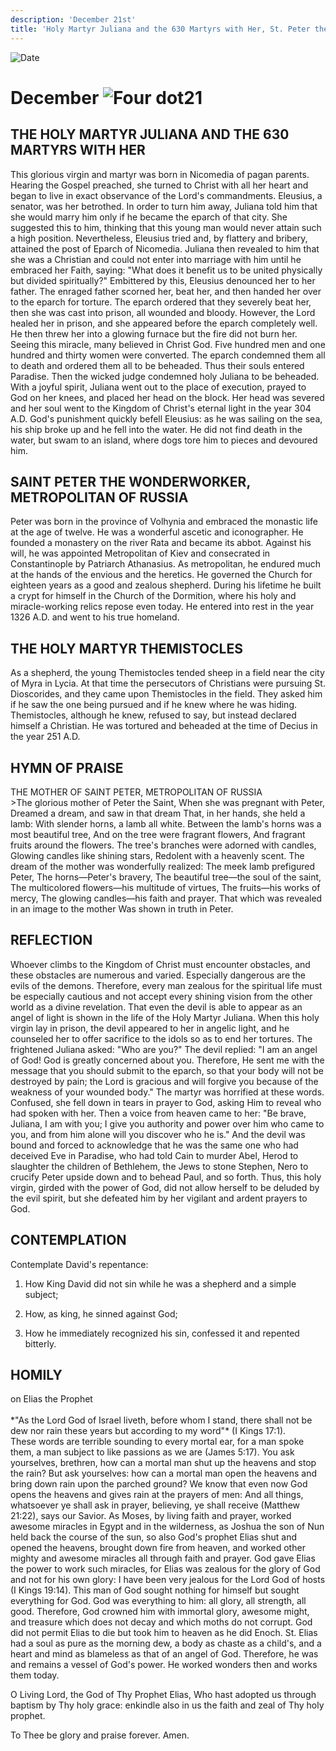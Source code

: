 ```yaml
---
description: 'December 21st'
title: 'Holy Martyr Juliana and the 630 Martyrs with Her, St. Peter the Wonderworker, Metropolitan of Moscow, Holy Martyr Themistocles'
---
```


<RunningHead />
<Image src="/title-imprint.png" height={68} width={50} alt="Date" className="title-imprint"/>

# <div id="date">December <Image className="four-dot" src="/four-dot.png" height={15} width={15} alt="Four dot" />21</div>

## THE HOLY MARTYR JULIANA AND THE 630 MARTYRS WITH HER

This glorious virgin and martyr was born in Nicomedia of pagan parents. Hearing the Gospel preached, she turned to Christ with all her heart and began to live in exact observance of the Lord's commandments. Eleusius, a senator, was her betrothed. In order to turn him away, Juliana told him that she would marry him only if he became the eparch of that city. She suggested this to him, thinking that this young man would never attain such a high position. Nevertheless, Eleusius tried and, by flattery and bribery, attained the post of Eparch of Nicomedia. Juliana then revealed to him that she was a Christian and could not enter into marriage with him until he embraced her Faith, saying: "What does it benefit us to be united physically but divided spiritually?" Embittered by this, Eleusius denounced her to her father. The enraged father scorned her, beat her, and then handed her over to the eparch for torture. The eparch ordered that they severely beat her, then she was cast into prison, all wounded and bloody. However, the Lord healed her in prison, and she appeared before the eparch completely well. He then threw her into a glowing furnace but the fire did not burn her. Seeing this miracle, many believed in Christ God. Five hundred men and one hundred and thirty women were converted. The eparch condemned them all to death and ordered them all to be beheaded. Thus their souls entered Paradise. Then the wicked judge condemned holy Juliana to be beheaded. With a joyful spirit, Juliana went out to the place of execution, prayed to God on her knees, and placed her head on the block. Her head was severed and her soul went to the Kingdom of Christ's eternal light in the year 304 A.D. God's punishment quickly befell Eleusius: as he was sailing on the sea, his ship broke up and he fell into the water. He did not find death in the water, but swam to an island, where dogs tore him to pieces and devoured him.

## SAINT PETER THE WONDERWORKER,<br />METROPOLITAN OF RUSSIA

Peter was born in the province of Volhynia and embraced the monastic life at the age of twelve. He was a wonderful ascetic and iconographer. He founded a monastery on the river Rata and became its abbot. Against his will, he was appointed Metropolitan of Kiev and consecrated in Constantinople by Patriarch Athanasius. As metropolitan, he endured much at the hands of the envious and the heretics. He governed the Church for eighteen years as a good and zealous shepherd. During his lifetime he built a crypt for himself in the Church of the Dormition, where his holy and miracle-working relics repose even today. He entered into rest in the year 1326 A.D. and went to his true homeland.

## THE HOLY MARTYR THEMISTOCLES

As a shepherd, the young Themistocles tended sheep in a field near the city of Myra in Lycia. At that time the persecutors of Christians were pursuing St. Dioscorides, and they came upon Themistocles in the field. They asked him if he saw the one being pursued and if he knew where he was hiding. Themistocles, although he knew, refused to say, but instead declared himself a Christian. He was tortured and beheaded at the time of Decius in the year 251 A.D.


## HYMN OF PRAISE
<div style={{textAlign:'center', color:'crimson', fontWeight:'bold'}}>
THE MOTHER OF SAINT PETER, METROPOLITAN OF RUSSIA
</div>
>The glorious mother of Peter the Saint,  
When she was pregnant with Peter,  
Dreamed a dream, and saw in that dream  
That, in her hands, she held a lamb:  
With slender horns, a lamb all white.  
Between the lamb's horns was a most beautiful tree,  
And on the tree were fragrant flowers,  
And fragrant fruits around the flowers.  
The tree's branches were adorned with candles,  
Glowing candles like shining stars,  
Redolent with a heavenly scent.  
The dream of the mother was wonderfully realized:  
The meek lamb prefigured Peter,  
The horns—Peter's bravery,  
The beautiful tree—the soul of the saint,  
The multicolored flowers—his multitude of virtues,  
The fruits—his works of mercy,  
The glowing candles—his faith and prayer.  
That which was revealed in an image to the mother  
Was shown in truth in Peter.  


## REFLECTION

Whoever climbs to the Kingdom of Christ must encounter obstacles, and these obstacles are numerous and varied. Especially dangerous are the evils of the demons. Therefore, every man zealous for the spiritual life must be especially cautious and not accept every shining vision from the other world as a divine revelation. That even the devil is able to appear as an angel of light is shown in the life of the Holy Martyr Juliana. When this holy virgin lay in prison, the devil appeared to her in angelic light, and he counseled her to offer sacrifice to the idols so as to end her tortures. The frightened Juliana asked: "Who are you?" The devil replied: "I am an angel of God! God is greatly concerned about you. Therefore, He sent me with the message that you should submit to the eparch, so that your body will not be destroyed by pain; the Lord is gracious and will forgive you because of the weakness of your wounded body." The martyr was horrified at these words. Confused, she fell down in tears in prayer to God, asking Him to reveal who had spoken with her. Then a voice from heaven came to her: "Be brave, Juliana, I am with you; I give you authority and power over him who came to you, and from him alone will you discover who he is." And the devil was bound and forced to acknowledge that he was the same one who had deceived Eve in Paradise, who had told Cain to murder Abel, Herod to slaughter the children of Bethlehem, the Jews to stone Stephen, Nero to crucify Peter upside down and to behead Paul, and so forth. Thus, this holy virgin, girded with the power of God, did not allow herself to be deluded by the evil spirit, but she defeated him by her vigilant and ardent prayers to God.


## CONTEMPLATION

Contemplate David's repentance:

1. How King David did not sin while he was a shepherd and a simple subject;

2. How, as king, he sinned against God;

3. How he immediately recognized his sin, confessed it and repented bitterly.


## HOMILY
<div style={{textAlign:'center', color:'crimson', fontWeight:'bold'}}>
on Elias the Prophet
</div>
<br />
<div style={{textAlign:'right'}}>
*"As the Lord God of Israel liveth, before whom I stand, there shall not be dew nor rain these years but according to my word"* (I Kings 17:1).
</div>
These words are terrible sounding to every mortal ear, for a man spoke them, a man subject to like passions as we are (James 5:17). You ask yourselves, brethren, how can a mortal man shut up the heavens and stop the rain? But ask yourselves: how can a mortal man open the heavens and bring down rain upon the parched ground? We know that even now God opens the heavens and gives rain at the prayers of men: And all things, whatsoever ye shall ask in prayer, believing, ye shall receive (Matthew 21:22), says our Savior. As Moses, by living faith and prayer, worked awesome miracles in Egypt and in the wilderness, as Joshua the son of Nun held back the course of the sun, so also God's prophet Elias shut and opened the heavens, brought down fire from heaven, and worked other mighty and awesome miracles all through faith and prayer. God gave Elias the power to work such miracles, for Elias was zealous for the glory of God and not for his own glory: I have been very jealous for the Lord God of hosts (I Kings 19:14). This man of God sought nothing for himself but sought everything for God. God was everything to him: all glory, all strength, all good. Therefore, God crowned him with immortal glory, awesome might, and treasure which does not decay and which moths do not corrupt. God did not permit Elias to die but took him to heaven as he did Enoch. St. Elias had a soul as pure as the morning dew, a body as chaste as a child's, and a heart and mind as blameless as that of an angel of God. Therefore, he was and remains a vessel of God's power. He worked wonders then and works them today.

O Living Lord, the God of Thy Prophet Elias, Who hast adopted us through baptism by Thy holy grace: enkindle also in us the faith and zeal of Thy holy prophet.

To Thee be glory and praise forever. Amen.

